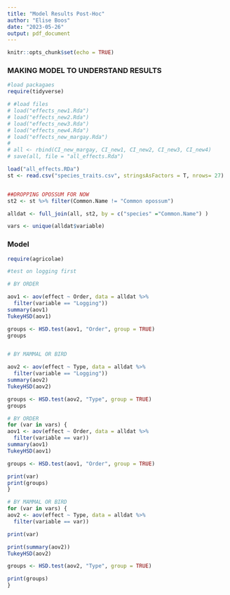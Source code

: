 ```yaml
---
title: "Model Results Post-Hoc"
author: "Elise Boos"
date: "2023-05-26"
output: pdf_document
---
```


```r
knitr::opts_chunk$set(echo = TRUE)
```

### MAKING MODEL TO UNDERSTAND RESULTS

```r
#load packagaes
require(tidyverse)

# #load files
# load("effects_new1.Rda")
# load("effects_new2.Rda")
# load("effects_new3.Rda")
# load("effects_new4.Rda")
# load("effects_new_margay.Rda")
# 
# all <- rbind(CI_new_margay, CI_new1, CI_new2, CI_new3, CI_new4)
# save(all, file = "all_effects.Rda")

load("all_effects.RDa")
st <- read.csv("species_traits.csv", stringsAsFactors = T, nrows= 27)


##DROPPING OPOSSUM FOR NOW 
st2 <- st %>% filter(Common.Name != "Common opossum")

alldat <- full_join(all, st2, by = c("species" ="Common.Name") )

vars <- unique(alldat$variable)
```

### Model 

```r
require(agricolae)

#test on logging first 

# BY ORDER 

aov1 <- aov(effect ~ Order, data = alldat %>%
  filter(variable == "Logging"))
summary(aov1)
TukeyHSD(aov1)

groups <- HSD.test(aov1, "Order", group = TRUE)
groups


# BY MAMMAL OR BIRD 

aov2 <- aov(effect ~ Type, data = alldat %>%
  filter(variable == "Logging"))
summary(aov2)
TukeyHSD(aov2)

groups <- HSD.test(aov2, "Type", group = TRUE)
groups
```



```r

# BY ORDER
for (var in vars) {
aov1 <- aov(effect ~ Order, data = alldat %>%
  filter(variable == var))
summary(aov1)
TukeyHSD(aov1)

groups <- HSD.test(aov1, "Order", group = TRUE)

print(var)
print(groups)
}

# BY MAMMAL OR BIRD 
for (var in vars) {
aov2 <- aov(effect ~ Type, data = alldat %>%
  filter(variable == var))

print(var)

print(summary(aov2))
TukeyHSD(aov2)

groups <- HSD.test(aov2, "Type", group = TRUE)

print(groups)
}
```
